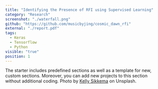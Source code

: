 ```yaml
---
title: "Identifying the Presence of RFI using Supervised Learning"
category: "Research"
screenshot: "./waterfall.png"
github: "https://github.com/musicbyjing/cosmic_dawn_rfi"
external: "./report.pdf"
tags:
  - Keras
  - Tensorflow
  - Python
visible: "true"
position: 1
---
```


The starter includes predefined sections as well as a template for new, custom sections. Moreover, you can add new projects to this section without additional coding. Photo by <a href="https://unsplash.com/@kellysikkema?utm_source=unsplash&utm_medium=referral&utm_content=creditCopyText" target="_blank" rel="nofollow noopener noreferrer" aria-label="External Link">Kelly Sikkema</a> on Unsplash.